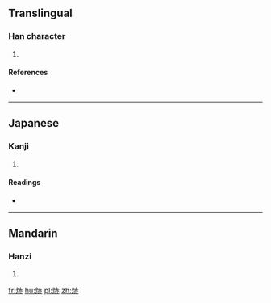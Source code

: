 ==Translingual==

===Han character===
{{Han char|rn=86|rad=火|as=07|sn=11|four=|canj=火土中金 (FGLC)}}

# {{defn|Han|sort=火07}}

====References====
* {{Han ref|kx=0672.130|dkj=19068|dj=1080.280|hdz=32203.060|uh=7103|ud=28931}}

----

==Japanese==

===Kanji===
{{ja-kanji|grade=|rs=火07}}

# {{defn|lang=ja|sort=火07}}

====Readings====
* {{ja-readings|on=[[かく]] (kaku), [[きゃく]] (kyaku), [[けき]] (keki)|kun=[[あかい]] (akai)}}

----

==Mandarin==

===Hanzi===
{{cmn-hanzi|pin=[[hè]] ([[he4]])|wg=ho<sup>4</sup>}}

# {{defn|lang=cmn|sort=火07}}

[[fr:焃]]
[[hu:焃]]
[[pl:焃]]
[[zh:焃]]